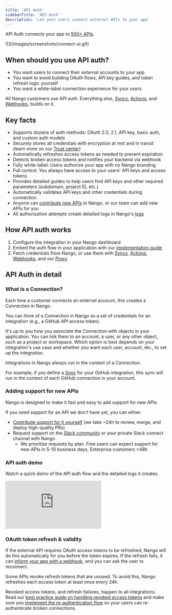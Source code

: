 ```yaml
---
title: 'API Auth'
sidebarTitle: 'API Auth'
description: 'Let your users connect external APIs to your app'
---
```


API Auth connects your app to [500+ APIs](/integrations/all).

<Frame caption="Connection flow with Nango's pre-built Connect UI">
  ![](/images/screenshots/connect-ui.gif)
</Frame>

## When should you use API auth?

- You want users to connect their external accounts to your app
- You want to avoid building OAuth flows, API key guides, and token refresh logic yourself
- You want a white-label connection experience for your users

All Nango customers use API auth. Everything else, [Syncs](/guides/use-cases/syncs), [Actions](/guides/use-cases/actions), and [Webhooks](/guides/use-cases/webhooks), builds on it.


## Key facts

- Supports dozens of auth methods: OAuth 2.0, 2.1, API key, basic auth, and custom auth models
- Securely stores all credentials with encryption at rest and in transit (learn more on our [Trust center](https://trust.nango.dev))
- Automatically refreshes access tokens as needed to prevent expiration
- Detects broken access tokens and notifies your backend via webhook
- Fully white-label: Users authorize your app with no Nango branding
- Full control: You always have access to your users' API keys and access tokens
- Provides detailed guides to help users find API keys and other required parameters (subdomain, project ID, etc.)
- Automatically validates API keys and other credentials during connection
- Anyone can [contribute new APIs](/implementation-guides/platform/contribute-new-api) to Nango, or our team can add new APIs for you
- All authorization attempts create detailed logs in Nango's [logs](/guides/platform/logs)

## How API auth works

1. Configure the integration in your Nango dashboard
2. Embed the auth flow in your application with our [implementation guide](/implementation-guides/api-auth/implement-api-auth)
3. Fetch credentials from Nango, or use them with [Syncs](/guides/use-cases/syncs), [Actions](/guides/use-cases/actions), [Webhooks](/guides/use-cases/webhooks), and our [Proxy](/guides/use-cases/proxy)

## API Auth in detail

### What is a Connection?

Each time a customer connects an external account, this creates a Connection in Nango.

You can think of a Connection in Nango as a set of credentials for an integration (e.g., a GitHub API access token).

It's up to you how you associate the Connection with objects in your application. You can link them to an account, a user, or any other object, such as a project or workspace. Which option is best depends on your integration's use case and whether you want each user, account, etc., to set up the integration.

Integrations in Nango always run in the context of a Connection.

For example, if you define a [Sync](/guides/use-cases/syncs) for your GitHub integration, this sync will run in the context of each GitHub connection in your account.

### Adding support for new APIs

Nango is designed to make it fast and easy to add support for new APIs.

If you need support for an API we don't have yet, you can either:
- [Contribute support for it yourself](/implementation-guides/platform/contribute-new-api) (we take ~24h to review, merge, and deploy high-quality PRs)
- Request support on the [Slack community](https://nango.dev/slack) or your private Slack connect channel with Nango
  - We prioritize requests by plan. Free users can expect support for new APIs in 5-10 business days, Enterprise customers \<48h

### API auth demo

Watch a quick demo of the API auth flow and the detailed logs it creates.

<div style={{ position: 'relative', overflow: 'hidden', paddingTop: '56.25%' }}>
    <iframe
        src="https://www.loom.com/embed/ba30523220f94bf3a8def8bf5f2b92c2"
        frameBorder="0"
        allowFullScreen
        style={{ position: 'absolute', top: 0, left: 0, width: '100%', height: '100%' }}
        title="Loom video"
    ></iframe>
</div>

### OAuth token refresh & validity

If the external API requires OAuth access tokens to be refreshed, Nango will do this automatically for you before the token expires. If the refresh fails, it can [inform your app with a webhook](/guides/platform/webhooks-from-nango), and you can ask the user to reconnect.

Some APIs revoke refresh tokens that are unused. To avoid this, Nango refreshes each access token at least once every 24h.

Revoked access tokens, and refresh failures, happen to all integrations. Read our [best practice guide on handling revoked access tokens](/implementation-guides/platform/common-issues#token-refresh-error-from-the-external-api) and make sure you [implement the re-authentication flow](/implementation-guides/api-auth/implement-api-auth#6-re-authorize-an-existing-connection) so your users can re-authenticate broken connections.